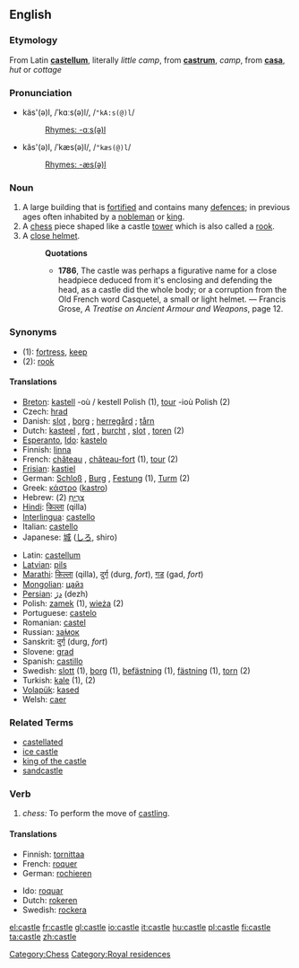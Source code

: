 ==English==

===Etymology===
{{rfphoto}}
From Latin '''[[castellum]]''', literally ''little camp'', from '''[[castrum]]''', ''camp'', from '''[[casa]]''', ''hut'' or ''cottage''

===Pronunciation===
*käs'(ə)l, /ˈkɑːs(ə)l/, /<tt>"kA:s(@)l</tt>/
*:[[Rhymes:English:-ɑːs(ə)l|Rhymes: -ɑːs(ə)l]]
*kăs'(ə)l, /ˈkæs(ə)l/, /<tt>"kæs(@)l</tt>/
*:[[Rhymes:English:-æs(ə)l|Rhymes: -æs(ə)l]]

===Noun===
{{en-noun-reg}}

# A large building that is [[fortified]] and contains many [[defence]]s; in previous ages often inhabited by a [[nobleman]] or [[king]].
# A [[chess]] piece shaped like a castle [[tower]] which is also called a [[rook]].
# A [[close helmet]].
#:'''Quotations'''
#:*'''1786''', The castle was perhaps a figurative name for a close headpiece deduced from it's enclosing and defending the head, as a castle did the whole body; or a corruption from the Old French word Casquetel, a small or light helmet. &mdash; Francis Grose, ''A Treatise on Ancient Armour and Weapons'', page 12.

===Synonyms===
*(1): [[fortress]], [[keep]]
*(2): [[rook]]

====Translations====
{{rfc-trans}}
{{top}}
*[[Breton]]: [[kastell]] {{m}} -où / kestell Polish (1), [[tour]] {{m}} -ioù Polish (2)
*Czech: [[hrad]]
*Danish: [[slot]] {{n}}, [[borg]] {{c}}; [[herregård]] {{c}}; [[tårn]] {{n}}
*Dutch: [[kasteel]] {{n}}, [[fort]] {{n}}, [[burcht]] {{f}}, [[slot]] {{n}}, [[toren]] {{m}} (2)
*[[Esperanto]], [[Ido]]: [[kastelo]]
*Finnish: [[linna]]
*French: [[château]] {{m}}, [[château-fort]] {{m}} (1), [[tour]] {{f}} (2)
*[[Frisian]]: [[kastiel]]
*German: [[Schloß]] {{n}}, [[Burg]] {{f}}, [[Festung]] {{f}} (1), [[Turm]] {{m}} (2)
*Greek: [[κάστρο]] {{n}} ([[kastro]])
*Hebrew: [[צריח|צְרִיחַ]] {{m}} (2)
*[[Hindi]]: [[किल्ला]] (qilla)
*[[Interlingua]]: [[castello]]
*Italian: [[castello]] {{m}}
*Japanese: [[城]] ([[しろ]], shiro)
{{mid}}
*Latin: [[castellum]] {{n}}
*[[Latvian]]: [[pils]] {{f}}
*[[Marathi]]: [[किल्ला]] (qilla), [[दुर्ग]] (durg, ''fort''), [[गड]] (gad, ''fort'')
*[[Mongolian]]: [[цайз]] {{n}}
*[[Persian]]: [[دژ]] (dezh)
*Polish: [[zamek]] {{m}} (1), [[wieża]] {{f}} (2) 
*Portuguese: [[castelo]] 
*Romanian: [[castel]] {{n}}
*Russian: [[замок|за́мок]] {{f}}
*Sanskrit: [[दुर्ग]] (durg, ''fort'')
*Slovene: [[grad]] {{m}}
*Spanish: [[castillo]] {{m}}
*Swedish: [[slott]] {{n}} (1), [[borg]] {{c}} (1), [[befästning]] {{c}} (1), [[fästning]] {{c}} (1), [[torn]] {{n}} (2)
*Turkish: [[kale]] (1), (2)
*[[Volapük]]: [[kased]]
*Welsh: [[caer]] {{f}}
{{bottom}}

===Related Terms===
*[[castellated]]
*[[ice castle]]
*[[king of the castle]]
*[[sandcastle]]

===Verb===
{{en-infl-reg-other-e|castl|e}}

# ''chess:'' To perform the move of [[castling]].

====Translations====
{{top}}
*Finnish: [[tornittaa]]
*French: [[roquer]]
*German: [[rochieren]]
{{mid}}
*Ido: [[roquar]]
*Dutch: [[rokeren]]
*Swedish: [[rockera]]
{{bottom}}

[[Category:Chess]]
[[Category:Royal residences]]

[[el:castle]]
[[fr:castle]]
[[gl:castle]]
[[io:castle]]
[[it:castle]]
[[hu:castle]]
[[pl:castle]]
[[fi:castle]]
[[ta:castle]]
[[zh:castle]]